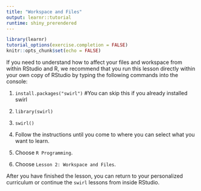 ```yaml
---
title: "Workspace and Files"
output: learnr::tutorial
runtime: shiny_prerendered
---
```


```r
library(learnr)
tutorial_options(exercise.completion = FALSE)
knitr::opts_chunk$set(echo = FALSE)
```

If you need to understand how to affect your files and workspace from within RStudio and R, we recommend that you run this lesson directly within your own copy of RStudio by typing the following commands into the console:

1. `install.packages("swirl")` #You can skip this if you already installed swirl    

2. `library(swirl)`          

3. `swirl()`

4. Follow the instructions until you come to where you can select what you want to learn.

5. Choose `R Programming`.  

6. Choose `Lesson 2: Workspace and Files`.

After you have finished the lesson, you can return to your personalized curriculum or continue the `swirl` lessons from inside RStudio.






